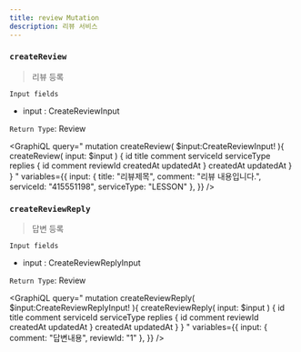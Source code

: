 ```yaml
---
title: review Mutation
description: 리뷰 서비스 
---
```



### `createReview`
> 리뷰 등록


`Input fields`
* input : <Link to="/input/review/#CreateReviewInput">CreateReviewInput</Link>

`Return Type`: <Link to="/object/review/#Review">Review</Link>

<GraphiQL
  query="
  mutation createReview( $input:CreateReviewInput! ){
    createReview( input: $input ) {
      id
      title
      comment
      serviceId
      serviceType
      replies {
        id
        comment
        reviewId
        createdAt
        updatedAt
      }
      createdAt
      updatedAt
    }
  }
  "
  variables={{
    input: {
      title: "리뷰제목",
      comment: "리뷰 내용입니다.",
      serviceId: "415551198",
      serviceType: "LESSON"
    },
  }}
/>

### `createReviewReply`
> 답변 등록


`Input fields`
* input : <Link to="/input/review/#CreateReviewReplyInput">CreateReviewReplyInput</Link>

`Return Type`: <Link to="/object/review/#Review">Review</Link>

<GraphiQL
  query="
  mutation createReviewReply( $input:CreateReviewReplyInput! ){
    createReviewReply( input: $input ) {
      id
      title
      comment
      serviceId
      serviceType
      replies {
        id
        comment
        reviewId
        createdAt
        updatedAt
      }
      createdAt
      updatedAt
    }
  }
  "
  variables={{
    input: {
      comment: "답변내용",
      reviewId: "1"
    },
  }}
/>

